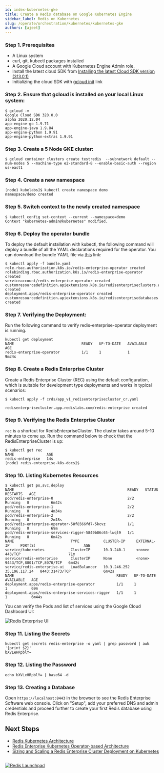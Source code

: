 ```yaml
---
id: index-kubernetes-gke
title: Create a Redis database on Google Kubernetes Engine
sidebar_label: Redis on Kubernetes
slug: /operate/orchestration/kubernetes/kubernetes-gke
authors: [ajeet]
---
```






### Step 1. Prerequisites

- A Linux system
- curl, git, kubectl packages installed
- A Google Cloud account with Kubernetes Engine Admin role.
- Install the latest cloud SDK from [Installing the latest Cloud SDK version (313.0.1)](https://cloud.google.com/sdk/docs/quickstart#installing_the_latest_version)
- Initializing the cloud SDK with [gcloud init](https://cloud.google.com/sdk/docs/quickstart#initializing_the) link

### Step 2. Ensure that gcloud is installed on your local Linux system:

```
$ gcloud -v
Google Cloud SDK 320.0.0
alpha 2020.12.04
app-engine-go 1.9.71
app-engine-java 1.9.84
app-engine-python 1.9.91
app-engine-python-extras 1.9.91
```

### Step 3. Create a 5 Node GKE cluster:

```
$ gcloud container clusters create testredis  --subnetwork default --num-nodes 5 --machine-type e2-standard-8 --enable-basic-auth --region us-east1
```

### Step 4. Create a new namespace

```
[node1 kubelabs]$ kubectl create namespace demo
namespace/demo created
```

### Step 5. Switch context to the newly created namespace

```
$ kubectl config set-context --current --namespace=demo
Context "kubernetes-admin@kubernetes" modified.
```

### Step 6. Deploy the operator bundle

To deploy the default installation with kubectl, the following command will deploy a bundle of all the YAML declarations required for the operator. You can download the bundle YAML file via [this](https://raw.githubusercontent.com/RedisLabs/redis-enterprise-k8s-docs/master/bundle.yaml) link:

```
$ kubectl apply -f bundle.yaml
role.rbac.authorization.k8s.io/redis-enterprise-operator created
rolebinding.rbac.authorization.k8s.io/redis-enterprise-operator created
serviceaccount/redis-enterprise-operator created
customresourcedefinition.apiextensions.k8s.io/redisenterpriseclusters.app.redislabs.com created
deployment.apps/redis-enterprise-operator created
customresourcedefinition.apiextensions.k8s.io/redisenterprisedatabases.app.redislabs.com created
```

### Step 7. Verifying the Deployment:

Run the following command to verify redis-enterprise-operator deployment is running.

```
kubectl get deployment
NAME                               READY   UP-TO-DATE   AVAILABLE   AGE
redis-enterprise-operator          1/1     1            1           9m34s
```

### Step 8. Create a Redis Enterprise Cluster

Create a Redis Enterprise Cluster (REC) using the default configuration, which is suitable for development type deployments and works in typical scenarios:

```
$ kubectl apply -f crds/app_v1_redisenterprisecluster_cr.yaml

redisenterprisecluster.app.redislabs.com/redis-enterprise created
```

### Step 9. Verifying the Redis Enterprise Cluster

`rec` is a shortcut for RedisEnterpriseCluster. The cluster takes around 5-10 minutes to come up. Run the command below to check that the RedisEnterpriseCluster is up:

```
$ kubectl get rec
NAME               AGE
redis-enterprise   14s
[node1 redis-enterprise-k8s-docs]$
```

### Step 10. Listing Kubernetes Resources

```
$ kubectl get po,svc,deploy
NAME                                                    READY   STATUS    RESTARTS   AGE
pod/redis-enterprise-0                                  2/2     Running   0          6m42s
pod/redis-enterprise-1                                  2/2     Running   0          4m34s
pod/redis-enterprise-2                                  2/2     Running   0          2m18s
pod/redis-enterprise-operator-58f8566fd7-5kcvz          1/1     Running   0          69m
pod/redis-enterprise-services-rigger-5849b86c65-lwql9   1/1     Running   0          6m42s
NAME                          TYPE           CLUSTER-IP     EXTERNAL-IP     PORT(S)                      AGE
service/kubernetes            ClusterIP      10.3.240.1     <none>          443/TCP                      71m
service/redis-enterprise      ClusterIP      None           <none>          9443/TCP,8001/TCP,8070/TCP   6m42s
service/redis-enterprise-ui   LoadBalancer   10.3.246.252   35.196.117.24   8443:31473/TCP               6m42s
NAME                                               READY   UP-TO-DATE   AVAILABLE   AGE
deployment.apps/redis-enterprise-operator          1/1     1            1           69m
deployment.apps/redis-enterprise-services-rigger   1/1     1            1           6m44s
```

You can verify the Pods and list of services using the Google Cloud Dashboard UI:

![Redis Enterprise UI](re_kubernetes.png)

### Step 11. Listing the Secrets

```
kubectl get secrets redis-enterprise -o yaml | grep password | awk '{print $2}'
bXVLeHRpblY=
```

### Step 12. Listing the Password

```
echo bXVLeHRpblY= | base64 -d
```

### Step 13. Creating a Database

Open `https://localhost:8443` in the browser to see the Redis Enterprise Software web console. Click on "Setup", add your preferred DNS and admin credentials and proceed further to create your first Redis database using Redis Enterprise.

## Next Steps

- [Redis Kubernetes Architecture](https://docs.redis.com/latest/kubernetes/architecture/)
- [Redis Enterprise Kubernetes Operator-based Architecture](https://docs.redis.com/latest/kubernetes/architecture/operator/)
- [Sizing and Scaling a Redis Enterprise Cluster Deployment on Kubernetes](https://docs.redis.com/latest/kubernetes/memory/sizing-on-kubernetes/)

##

<div>
  <a
    href="https://launchpad.redis.com"
    target="_blank"
    rel="noopener"
    className="link">
    <img
      src="/img/launchpad.png"
      className="thumb"
      loading="lazy"
      alt="Redis Launchpad"
    />
  </a>
</div>

